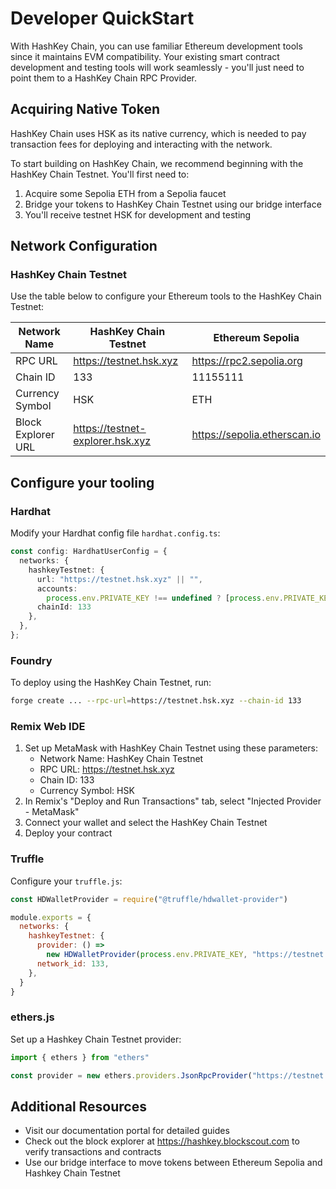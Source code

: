 # Developer QuickStart

With HashKey Chain, you can use familiar Ethereum development tools since it maintains EVM compatibility. Your existing smart contract development and testing tools will work seamlessly - you'll just need to point them to a HashKey Chain RPC Provider.

## Acquiring Native Token

HashKey Chain uses HSK as its native currency, which is needed to pay transaction fees for deploying and interacting with the network.

To start building on HashKey Chain, we recommend beginning with the HashKey Chain Testnet. You'll first need to:

1. Acquire some Sepolia ETH from a Sepolia faucet
2. Bridge your tokens to HashKey Chain Testnet using our bridge interface
3. You'll receive testnet HSK for development and testing

## Network Configuration

### HashKey Chain Testnet

Use the table below to configure your Ethereum tools to the HashKey Chain Testnet:

| Network Name       | HashKey Chain Testnet                                  | Ethereum Sepolia             |
| ------------------ | ------------------------------------------------------ | ---------------------------- |
| RPC URL            | https://testnet.hsk.xyz                                | https://rpc2.sepolia.org     |
| Chain ID           | 133                                                    | 11155111                     |
| Currency Symbol    | HSK                                                    | ETH                          |
| Block Explorer URL | https://testnet-explorer.hsk.xyz                       | https://sepolia.etherscan.io |

## Configure your tooling

### Hardhat

Modify your Hardhat config file `hardhat.config.ts`:

```typescript
const config: HardhatUserConfig = {
  networks: {
    hashkeyTestnet: {
      url: "https://testnet.hsk.xyz" || "",
      accounts:
        process.env.PRIVATE_KEY !== undefined ? [process.env.PRIVATE_KEY] : [],
      chainId: 133
    },
  },
};
```

### Foundry

To deploy using the HashKey Chain Testnet, run:

```bash
forge create ... --rpc-url=https://testnet.hsk.xyz --chain-id 133
```

### Remix Web IDE

1. Set up MetaMask with HashKey Chain Testnet using these parameters:
   * Network Name: HashKey Chain Testnet
   * RPC URL: https://testnet.hsk.xyz
   * Chain ID: 133
   * Currency Symbol: HSK
2. In Remix's "Deploy and Run Transactions" tab, select "Injected Provider - MetaMask"
3. Connect your wallet and select the HashKey Chain Testnet
4. Deploy your contract

### Truffle

Configure your `truffle.js`:

```javascript
const HDWalletProvider = require("@truffle/hdwallet-provider")

module.exports = {
  networks: {
    hashkeyTestnet: {
      provider: () =>
        new HDWalletProvider(process.env.PRIVATE_KEY, "https://testnet.hsk.xyz"),
      network_id: 133,
    },
  }
}
```

### ethers.js

Set up a Hashkey Chain Testnet provider:

```javascript
import { ethers } from "ethers"

const provider = new ethers.providers.JsonRpcProvider("https://testnet.hsk.xyz")
```

## Additional Resources

* Visit our documentation portal for detailed guides
* Check out the block explorer at https://hashkey.blockscout.com to verify transactions and contracts
* Use our bridge interface to move tokens between Ethereum Sepolia and Hashkey Chain Testnet
